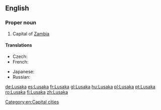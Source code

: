 ==English==
{{wikipedia}}

===Proper noun===
{{en-proper noun}}

# Capital of [[Zambia]]

====Translations====
{{trans-top|capital of Zambia}}
* Czech: {{t-|cs|Lusaka|f}}
* French: {{t+|fr|Lusaka}}
{{trans-mid}}
* Japanese: {{t-|ja|ルサカ|tr=Rusaka}}
* Russian: {{t-|ru|Лусака|f|tr=Lusáka}}
{{trans-bottom}}

[[Category:en:Capital cities]]

[[de:Lusaka]]
[[es:Lusaka]]
[[fr:Lusaka]]
[[gl:Lusaka]]
[[hu:Lusaka]]
[[pl:Lusaka]]
[[pt:Lusaka]]
[[ro:Lusaka]]
[[fi:Lusaka]]
[[zh:Lusaka]]